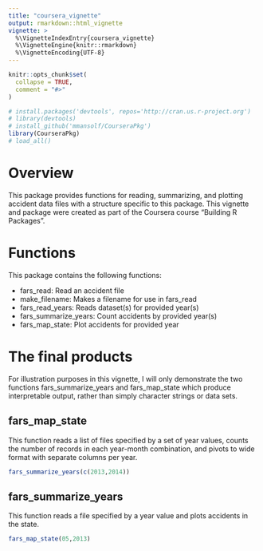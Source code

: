 ```yaml
---
title: "coursera_vignette"
output: rmarkdown::html_vignette
vignette: >
  %\VignetteIndexEntry{coursera_vignette}
  %\VignetteEngine{knitr::rmarkdown}
  %\VignetteEncoding{UTF-8}
---
```


```r
knitr::opts_chunk$set(
  collapse = TRUE,
  comment = "#>"
)
```

```r
# install.packages('devtools', repos='http://cran.us.r-project.org')
# library(devtools)
# install_github('mmansolf/CourseraPkg')
library(CourseraPkg)
# load_all()
```

# Overview

This package provides functions for reading, summarizing, and plotting accident data files with a structure specific to this package. This vignette and package were created as part of the Coursera course "Building R Packages".

# Functions

This package contains the following functions:

* fars_read: Read an accident file
* make_filename: Makes a filename for use in fars_read
* fars_read_years: Reads dataset(s) for provided year(s)
* fars_summarize_years: Count accidents by provided year(s)
* fars_map_state: Plot accidents for provided year

# The final products

For illustration purposes in this vignette, I will only demonstrate the two functions fars_summarize_years and fars_map_state which produce interpretable output, rather than simply character strings or data sets.

## fars_map_state

This function reads a list of files specified by a set of year values, counts the number of records in each year-month combination, and pivots to wide format with separate columns per year.

```r
fars_summarize_years(c(2013,2014))
```

## fars_summarize_years

This function reads a file specified by a year value and plots accidents in the state.

```r
fars_map_state(05,2013)
```
